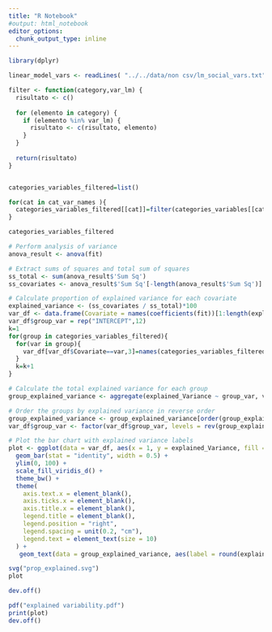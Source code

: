 ```yaml
---
title: "R Notebook"
#output: html_notebook
editor_options: 
  chunk_output_type: inline
---
```

```r
library(dplyr)
```

```r
linear_model_vars <- readLines( "../../data/non csv/lm_social_vars.txt")

filter <- function(category,var_lm) {
  risultato <- c()
  
  for (elemento in category) {
    if (elemento %in% var_lm) {
      risultato <- c(risultato, elemento)
    }
  }
  
  return(risultato)
}


categories_variables_filtered=list()

for(cat in cat_var_names ){
  categories_variables_filtered[[cat]]=filter(categories_variables[[cat]],linear_model_vars)
}

categories_variables_filtered
```


```r
# Perform analysis of variance
anova_result <- anova(fit)

# Extract sums of squares and total sum of squares
ss_total <- sum(anova_result$'Sum Sq')
ss_covariates <- anova_result$'Sum Sq'[-length(anova_result$'Sum Sq')]

# Calculate proportion of explained variance for each covariate
explained_variance <- (ss_covariates / ss_total)*100
var_df <- data.frame(Covariate = names(coefficients(fit))[1:length(explained_variance)], explained_Variance = explained_variance)
var_df$group_var = rep("INTERCEPT",12)
k=1
for(group in categories_variables_filtered){
  for(var in group){
    var_df[var_df$Covariate==var,3]=names(categories_variables_filtered)[k]
  }
  k=k+1
}

```


```r
# Calculate the total explained variance for each group
group_explained_variance <- aggregate(explained_Variance ~ group_var, var_df, sum)

# Order the groups by explained variance in reverse order
group_explained_variance <- group_explained_variance[order(group_explained_variance$explained_Variance, decreasing = TRUE), ]
var_df$group_var <- factor(var_df$group_var, levels = rev(group_explained_variance$group_var))

# Plot the bar chart with explained variance labels
plot <- ggplot(data = var_df, aes(x = 1, y = explained_Variance, fill = group_var)) +
  geom_bar(stat = "identity", width = 0.5) +
  ylim(0, 100) +
  scale_fill_viridis_d() +
  theme_bw() +
  theme(
    axis.text.x = element_blank(),
    axis.ticks.x = element_blank(),
    axis.title.x = element_blank(),
    legend.title = element_blank(),
    legend.position = "right",
    legend.spacing = unit(0.2, "cm"),
    legend.text = element_text(size = 10)
  ) +
   geom_text(data = group_explained_variance, aes(label = round(explained_Variance, 2)), position = position_stack(vjust = 0.5), size = 4)

svg("prop_explained.svg")
plot

dev.off()
```

```r
pdf("explained variability.pdf")
print(plot)
dev.off()
```

